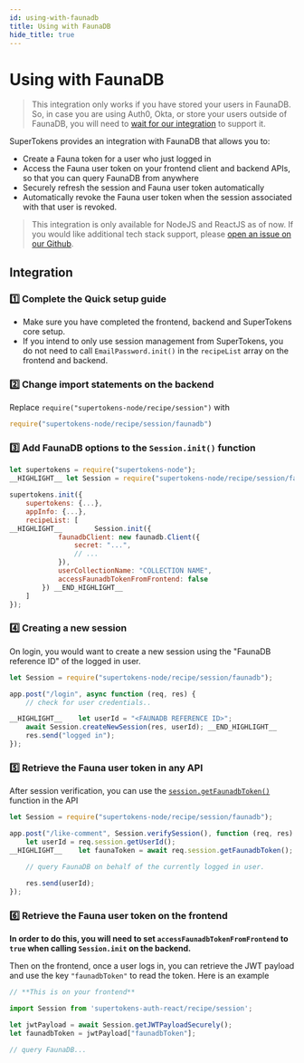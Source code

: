 ```yaml
---
id: using-with-faunadb
title: Using with FaunaDB
hide_title: true
---
```


# Using with FaunaDB

> This integration only works if you have stored your users in FaunaDB. So, in case you are using Auth0, Okta, or store your users outside of FaunaDB, you will need to [wait for our integration](https://github.com/supertokens/supertokens-core/issues/122) to support it.

SuperTokens provides an integration with FaunaDB that allows you to:
- Create a Fauna token for a user who just logged in
- Access the Fauna user token on your frontend client and backend APIs, so that you can query FaunaDB from anywhere
- Securely refresh the session and Fauna user token automatically
- Automatically revoke the Fauna user token when the session associated with that user is revoked.

> This integration is only available for NodeJS and ReactJS as of now. If you would like additional tech stack support, please [open an issue on our Github](https://github.com/supertokens/supertokens-core/issues).

## Integration

### 1️⃣ Complete the Quick setup guide
- Make sure you have completed the frontend, backend and SuperTokens core setup.
- If you intend to only use session management from SuperTokens, you do not need to call `EmailPassword.init()` in the `recipeList` array on the frontend and backend.

### 2️⃣ Change import statements on the backend
Replace `require("supertokens-node/recipe/session")` with
```js
require("supertokens-node/recipe/session/faunadb")
```

### 3️⃣ Add FaunaDB options to the `Session.init()` function
```js
let supertokens = require("supertokens-node");
__HIGHLIGHT__ let Session = require("supertokens-node/recipe/session/faunadb"); __END_HIGHLIGHT__

supertokens.init({
    supertokens: {...},
    appInfo: {...},
    recipeList: [
__HIGHLIGHT__        Session.init({
            faunadbClient: new faunadb.Client({
                secret: "...",
                // ...
            }),
            userCollectionName: "COLLECTION NAME",
            accessFaunadbTokenFromFrontend: false
        }) __END_HIGHLIGHT__
    ]
});
```

### 4️⃣ Creating a new session
On login, you would want to create a new session using the "FaunaDB reference ID" of the logged in user.
```js
let Session = require("supertokens-node/recipe/session/faunadb");

app.post("/login", async function (req, res) {
    // check for user credentials..

__HIGHLIGHT__    let userId = "<FAUNADB REFERENCE ID>";
    await Session.createNewSession(res, userId); __END_HIGHLIGHT__
    res.send("logged in");
});
```

### 5️⃣ Retrieve the Fauna user token in any API
After session verification, you can use the [`session.getFaunadbToken()`](/docs/nodejs/session/sessioncontainer/getfaunadbtoken) function in the API
```js
let Session = require("supertokens-node/recipe/session/faunadb");

app.post("/like-comment", Session.verifySession(), function (req, res) {
    let userId = req.session.getUserId();
__HIGHLIGHT__    let faunaToken = await req.session.getFaunadbToken(); __END_HIGHLIGHT__

    // query FaunaDB on behalf of the currently logged in user.
    
    res.send(userId);
});
```

### 6️⃣ Retrieve the Fauna user token on the frontend

**In order to do this, you will need to set `accessFaunadbTokenFromFrontend` to `true` when calling `Session.init` on the backend.**

Then on the frontend, once a user logs in, you can retrieve the JWT payload and use the key `"faunadbToken"` to read the token. Here is an example

```js
// **This is on your frontend**

import Session from 'supertokens-auth-react/recipe/session';

let jwtPayload = await Session.getJWTPayloadSecurely();
let faunadbToken = jwtPayload["faunadbToken"];

// query FaunaDB...
```